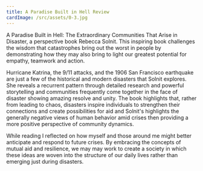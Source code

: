 ```yaml
---
title: A Paradise Built in Hell Review
cardImage: /src/assets/0-3.jpg
---
```


A Paradise Built in Hell: The Extraordinary Communities That Arise in Disaster, a perspective book Rebecca Solnit. This inspiring book challenges the wisdom that catastrophes bring out the worst in people by demonstrating how they may also bring to light our greatest potential for empathy, teamwork and action. 

Hurricane Katrina, the 9/11 attacks, and the 1906 San Francisco earthquake are just a few of the historical and modern disasters that Solnit explores. She reveals a recurrent pattern through detailed research and powerful storytelling and communities frequently come together in the face of disaster showing amazing resolve and unity. The book highlights that, rather from leading to chaos, disasters inspire individuals to strengthen their connections and create possibilities for aid and  Solnit's highlights the generally negative views of human behavior amid crises then providing a more positive perspective of community dynamics. 

While reading I reflected on how myself and those around me might better anticipate and respond to future crises. By embracing the concepts of mutual aid and resilience, we may may work to create a society in which these ideas are woven into the structure of our daily lives rather than emerging just during disasters. 
